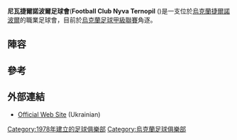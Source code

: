 {{Infobox football club
| clubname = 尼瓦捷爾諾波爾足球會
| image = <!-- 檔案不存在 [[File:Nyva_Ternopil.png|200px]] ，可從英文維基百科取得 -->
| fullname = Футбольний клуб Нива Тернопіль<br>{{small|(Football Club Nyva Ternopil)}}
| nickname = ''Zhovto-Zeleni'' ''(The Yellow-Greens)''
| founded  = {{Start date and age|1978|07|23|df=yes}}
| ground   = [[烏克蘭|烏克蘭]][[捷爾諾波爾|捷爾諾波爾]][[City_Stadium,_(Ternopil)|Central City Stadium]]
| capacity = 15150
| chairman = [[Stepan_Rubay|Stepan Rubay]]
| mgrtitle = Head Coach
| manager  = [[Petro_Badlo|Petro Badlo]] ''(interim)''
| league   = [[烏克蘭足球甲級聯賽|烏克蘭足球甲級聯賽]]
| season   = 2014–15
| position = 烏克蘭足球甲級聯賽, 13| 
pattern_la1  = _greenborder|
pattern_b1   = _collargreen|
pattern_ra1  = _greenborder|
pattern_sh1  = |
pattern_so1= |
leftarm1=F6FF00|body1=F6FF00|rightarm1=F6FF00|shorts1=F6FF00|socks1=F6FF00
| pattern_la2 = _yellowborder|
| pattern_b2  = _collarwhite|
| pattern_ra2 = _yellowborder|
| pattern_sh2 =
| pattern_so2 =
| leftarm2 = 008000
| body2 = 008000
| rightarm2 = 008000
| shorts2 = 008000
| socks2 = F0F8FF
| website = http://fcnyva.te.ua/
}}

'''尼瓦捷爾諾波爾足球會'''('''Football Club Nyva Ternopil''' ({{lang-uk|Футбольний Клуб «Нива» Тернопіль}})是一支位於[[烏克蘭|烏克蘭]][[捷爾諾波爾|捷爾諾波爾]]的職業足球會，目前於[[烏克蘭足球甲級聯賽|烏克蘭足球甲級聯賽]]角逐。

==陣容==
{{Updated|2015年10月23日<ref>http://fcnyva.com/team/players/</ref>}}

{{Fs start}}
{{Fs player|no=3 |nat=UKR|pos=DF|name=[[Taras_Petrivskyi|Taras Petrivskyi]]|other=[[隊長|隊長]]}}
{{Fs player|no=4 |nat=UKR|pos=DF|name=[[Oleksandr_Portianko|Oleksandr Portianko]]}}
{{Fs player|no=5 |nat=UKR|pos=DF|name=[[Viktor_Yanevych|Viktor Yanevych]]}}
{{Fs player|no=7 |nat=UKR|pos=MF|name=[[Ihor_Kokhman|Ihor Kokhman]]}}
{{Fs player|no=8 |nat=UKR|pos=MF|name=[[Yaroslav_Voloshynovych|Yaroslav Voloshynovych]]}}
{{Fs player|no=11|nat=UKR|pos=FW|name=[[Bohdan_Fayuk|Bohdan Fayuk]]}}
{{Fs player|no=12|nat=UKR|pos=GK|name=[[Mykola_Pletenytskyi|Mykola Pletenytskyi]]}}
{{Fs player|no=15|nat=UKR|pos=MF|name=[[Andriy_Kukharuk|Andriy Kukharuk]]}}
{{Fs player|no=17|nat=UKR|pos=MF|name=[[Vitaliy_Badlo|Vitaliy Badlo]]}}
{{Fs mid}}
{{Fs player|no=22|nat=UKR|pos=DF|name=[[Roman_Hudak|Roman Hudak]]}}
{{Fs player|no=27|nat=UKR|pos=DF|name=[[Roman_Bochkur|Roman Bochkur]]}}
{{Fs player|no=28|nat=UKR|pos=MF|name=[[Roman_Kukharskyi|Roman Kukharskyi]]}}
{{Fs player|no=30|nat=UKR|pos=GK|name=[[Yehor_Popovych|Yehor Popovych]]}}
{{Fs player|no=43|nat=UKR|pos=MF|name=[[Ihor_Ozarkiv|Ihor Ozarkiv]]}}
{{Fs player|no=44|nat=UKR|pos=DF|name=[[Ivan_Muchak|Ivan Muchak]]}}
{{Fs player|no=70|nat=UKR|pos=MF|name=[[Ivan_Rudnytskyi|Ivan Rudnytskyi]]}}
{{Fs player|no=77|nat=UKR|pos=MF|name=[[Taras_Duray|Taras Duray]]}}
{{Fs player|no=80|nat=UKR|pos=MF|name=[[Danylo_Zhytskyi|Danylo Zhytskyi]]}}
{{Fs end}}

==參考==
{{Reflist}}

==外部連結==
* [http://www.fcnyva.te.ua/ Official Web Site] {{Wayback|url=http://www.fcnyva.te.ua/ |date=20110712011454 }}(Ukrainian)

[[Category:1978年建立的足球俱樂部|Category:1978年建立的足球俱樂部]]
[[Category:烏克蘭足球俱樂部|Category:烏克蘭足球俱樂部]]